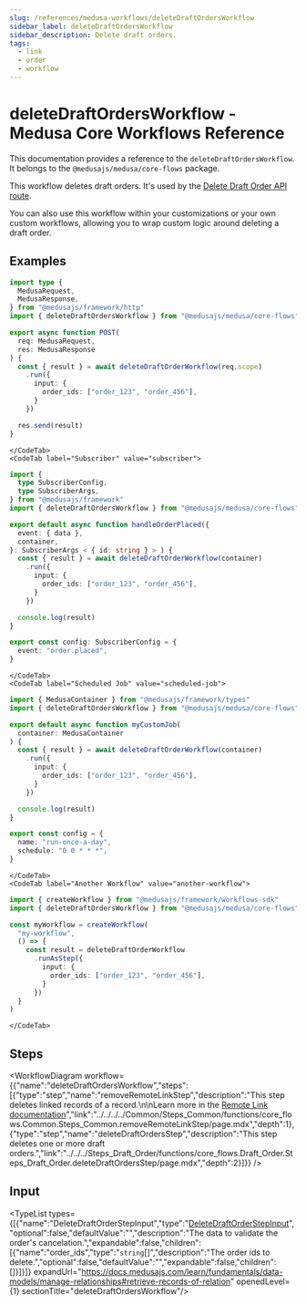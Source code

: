 ```yaml
---
slug: /references/medusa-workflows/deleteDraftOrdersWorkflow
sidebar_label: deleteDraftOrdersWorkflow
sidebar_description: Delete draft orders.
tags:
  - link
  - order
  - workflow
---
```



# deleteDraftOrdersWorkflow - Medusa Core Workflows Reference

This documentation provides a reference to the `deleteDraftOrdersWorkflow`. It belongs to the `@medusajs/medusa/core-flows` package.

This workflow deletes draft orders. It's used by the [Delete Draft Order API route](https://docs.medusajs.com/api/admin#draft-orders\_deletedraftordersid).

You can also use this workflow within your customizations or your own custom workflows, allowing you to wrap custom logic around deleting a draft order.

<SourceCodeLink link="https://github.com/medusajs/medusa/blob/e90dcedcd7627c61ed1a823400f734d624eaee05/packages/core/core-flows/src/draft-order/workflows/delete-draft-order.ts#L59" />

## Examples

<CodeTabs group="workflow-exection">
    <CodeTab label="API Route" value="api-route">
    
```ts title="src/api/workflow/route.ts"
import type {
  MedusaRequest,
  MedusaResponse,
} from "@medusajs/framework/http"
import { deleteDraftOrdersWorkflow } from "@medusajs/medusa/core-flows"

export async function POST(
  req: MedusaRequest,
  res: MedusaResponse
) {
  const { result } = await deleteDraftOrderWorkflow(req.scope)
    .run({
      input: {
        order_ids: ["order_123", "order_456"],
      }
    })

  res.send(result)
}
```

    </CodeTab>
    <CodeTab label="Subscriber" value="subscriber">
    
```ts title="src/subscribers/order-placed.ts"
import {
  type SubscriberConfig,
  type SubscriberArgs,
} from "@medusajs/framework"
import { deleteDraftOrdersWorkflow } from "@medusajs/medusa/core-flows"

export default async function handleOrderPlaced({
  event: { data },
  container,
}: SubscriberArgs < { id: string } > ) {
  const { result } = await deleteDraftOrderWorkflow(container)
    .run({
      input: {
        order_ids: ["order_123", "order_456"],
      }
    })

  console.log(result)
}

export const config: SubscriberConfig = {
  event: "order.placed",
}
```

    </CodeTab>
    <CodeTab label="Scheduled Job" value="scheduled-job">
    
```ts title="src/jobs/message-daily.ts"
import { MedusaContainer } from "@medusajs/framework/types"
import { deleteDraftOrdersWorkflow } from "@medusajs/medusa/core-flows"

export default async function myCustomJob(
  container: MedusaContainer
) {
  const { result } = await deleteDraftOrderWorkflow(container)
    .run({
      input: {
        order_ids: ["order_123", "order_456"],
      }
    })

  console.log(result)
}

export const config = {
  name: "run-once-a-day",
  schedule: "0 0 * * *",
}
```

    </CodeTab>
    <CodeTab label="Another Workflow" value="another-workflow">
    
```ts title="src/workflows/my-workflow.ts"
import { createWorkflow } from "@medusajs/framework/workflows-sdk"
import { deleteDraftOrdersWorkflow } from "@medusajs/medusa/core-flows"

const myWorkflow = createWorkflow(
  "my-workflow",
  () => {
    const result = deleteDraftOrderWorkflow
      .runAsStep({
        input: {
          order_ids: ["order_123", "order_456"],
        }
      })
  }
)
```

    </CodeTab>
  </CodeTabs>

## Steps

<WorkflowDiagram workflow={{"name":"deleteDraftOrdersWorkflow","steps":[{"type":"step","name":"removeRemoteLinkStep","description":"This step deletes linked records of a record.\n\nLearn more in the [Remote Link documentation](https://docs.medusajs.com/learn/fundamentals/module-links/remote-link#cascade-delete-linked-records)","link":"../../../../Common/Steps_Common/functions/core_flows.Common.Steps_Common.removeRemoteLinkStep/page.mdx","depth":1},{"type":"step","name":"deleteDraftOrdersStep","description":"This step deletes one or more draft orders.","link":"../../../Steps_Draft_Order/functions/core_flows.Draft_Order.Steps_Draft_Order.deleteDraftOrdersStep/page.mdx","depth":2}]}} />

## Input

<TypeList types={[{"name":"DeleteDraftOrderStepInput","type":"[DeleteDraftOrderStepInput](../../../../types/core_flows.DeleteDraftOrderStepInput/page.mdx)","optional":false,"defaultValue":"","description":"The data to validate the order's cancelation.","expandable":false,"children":[{"name":"order_ids","type":"`string`[]","description":"The order ids to delete.","optional":false,"defaultValue":"","expandable":false,"children":[]}]}]} expandUrl="https://docs.medusajs.com/learn/fundamentals/data-models/manage-relationships#retrieve-records-of-relation" openedLevel={1} sectionTitle="deleteDraftOrdersWorkflow"/>
